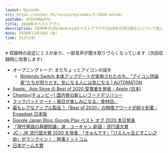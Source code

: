 ```yaml
---
layout: Episode
src: https://anchor.fm/resize/episodes/5-2020-entu6v
youtube: uFZotNNa4fU
title: 2020年のベストアプリ
description: 2020年のiOS/Androidのベストアプリや2020年の流行語などについて話しました。
date: 2020年12月18日（金）
time: 31分12秒
---
```


※ 収録時の設定にミスがあり、一部音声が聞き取りづらくなっています（次回収録時に改善します）

- オープニングトーク: またちょっとアイコンの話を
  - [Nintendo Switch 本体アップデートが実施されたのち、“アイコン評論家”たちが怒りだす。気になる人には気になる | AUTOMATON](https://automaton-media.com/articles/newsjp/20201201-144635/)
- [Apple、App Store の Best of 2020 受賞者を発表 - Apple (日本)](https://www.apple.com/jp/newsroom/2020/12/apple-presents-app-store-best-of-2020-winners/)
- [Chompy(チョンピー) 国内発の新しいフードデリバリー](https://chompy.jp/)
- [クックパッドマート - 毎日が楽しみになる、食材店。](https://cookpad-mart.com/)
- [最もレアなアップル製品？「Best of 2020」の物理アワードが続々到着 - Engadget 日本版](https://japanese.engadget.com/appstore-bestof2020-award-physical-040039245.html)
- [Google Japan Blog: Google Play ベスト オブ 2020 本日発表](https://japan.googleblog.com/2020/12/playbestof2020.html)
- [「現代用語の基礎知識」選　ユーキャン 新語・流行語大賞](https://www.jiyu.co.jp/singo/)
- [JC・JK 流行語大賞 2020 を発表　「きゅんです」「ぴえんヶ丘どすこい之助」がランクイン！：時事ドットコム](https://www.jiji.com/jc/article?k=000000016.000017469&g=prt&fbclid=IwAR2hbpIb0JSTjXzi473ZN2rVccHvbUzbsnbj7uyxpAJxl87YryWu4HBlxYg)
- [日本ゲーム大賞](https://awards.cesa.or.jp/)
